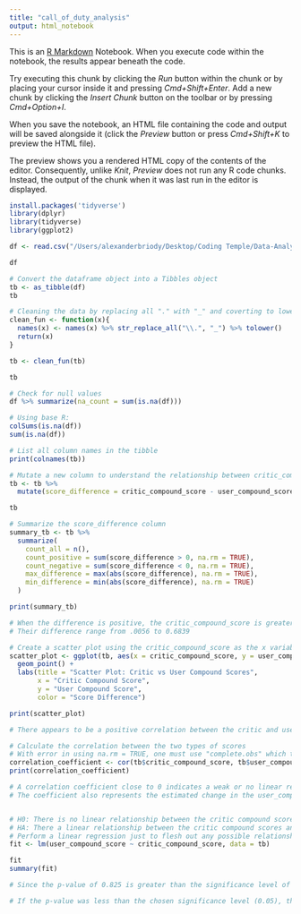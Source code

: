 ```yaml
---
title: "call_of_duty_analysis"
output: html_notebook
---
```


This is an [R Markdown](http://rmarkdown.rstudio.com) Notebook. When you execute code within the notebook, the results appear beneath the code.

Try executing this chunk by clicking the *Run* button within the chunk or by placing your cursor inside it and pressing *Cmd+Shift+Enter*. Add a new chunk by clicking the *Insert Chunk* button on the toolbar or by pressing *Cmd+Option+I*.

When you save the notebook, an HTML file containing the code and output will be saved alongside it (click the *Preview* button or press *Cmd+Shift+K* to preview the HTML file).

The preview shows you a rendered HTML copy of the contents of the editor. Consequently, unlike *Knit*, *Preview* does not run any R code chunks. Instead, the output of the chunk when it was last run in the editor is displayed.

```r
install.packages('tidyverse')
library(dplyr) 
library(tidyverse)
library(ggplot2)
```

```r
df <- read.csv("/Users/alexanderbriody/Desktop/Coding Temple/Data-Analytics-Projects/Week_7/day_3/Call of Duty Reviews.csv")

df
```

```r
# Convert the dataframe object into a Tibbles object
tb <- as_tibble(df)
tb
```

```r
# Cleaning the data by replacing all "." with "_" and coverting to lowercase for column names
clean_fun <- function(x){
  names(x) <- names(x) %>% str_replace_all("\\.", "_") %>% tolower()
  return(x)
}

tb <- clean_fun(tb)

tb
```

```r
# Check for null values
df %>% summarize(na_count = sum(is.na(df)))

# Using base R:
colSums(is.na(df))
sum(is.na(df))
```

```r
# List all column names in the tibble
print(colnames(tb))
```

```r
# Mutate a new column to understand the relationship between critic_compound_score and user_compound_score at first glance (they are continuous numerical data)
tb <- tb %>%
  mutate(score_difference = critic_compound_score - user_compound_score)

tb
```

```r
# Summarize the score_difference column
summary_tb <- tb %>%
  summarize(
    count_all = n(),
    count_positive = sum(score_difference > 0, na.rm = TRUE),
    count_negative = sum(score_difference < 0, na.rm = TRUE),
    max_difference = max(abs(score_difference), na.rm = TRUE),
    min_difference = min(abs(score_difference), na.rm = TRUE)
  )

print(summary_tb)

# When the difference is positive, the critic_compound_score is greater than the user_compound score. And when it's negative, it's the reverse.
# Their difference range from .0056 to 0.6839
```

```r
# Create a scatter plot using the critic_compound_score as the x variable (independent) and the user_compound score as the y variable (dependent), and color the difference.
scatter_plot <- ggplot(tb, aes(x = critic_compound_score, y = user_compound_score, color = score_difference)) +
  geom_point() +
  labs(title = "Scatter Plot: Critic vs User Compound Scores",
       x = "Critic Compound Score",
       y = "User Compound Score",
       color = "Score Difference") 

print(scatter_plot)

# There appears to be a positive correlation between the critic and user compound scores, meaning the game versions the critics liked, the users liked. But there are scores that show a large difference of "opinions." With more plots with darker colors - more negative score differences - it seems users tend to give the games higher scores than the critics.
```

```r
# Calculate the correlation between the two types of scores
# With error in using na.rm = TRUE, one must use "complete.obs" which tells R to use only complete observations
correlation_coefficient <- cor(tb$critic_compound_score, tb$user_compound_score, use = "complete.obs")
print(correlation_coefficient)

# A correlation coefficient close to 0 indicates a weak or no linear relationship. The fact that it's negative tells me that as one variable increases, the other variable tends to decrease: on average, when the critic's compound scores for a game is higher, the user's compound score tends to be lower, and vice versa. But because the correlation coefficient is close to zero, the negative correlation is very weak. A relationship between these two variables is not significant. 
# The coefficient also represents the estimated change in the user_compound_score for one-unit increase in the critic_compound_score.



```

```r
# H0: There is no linear relationship between the critic compound scores and user compound scores.
# HA: There a linear relationship between the critic compound scores and user compound scores.
# Perform a linear regression just to flesh out any possible relationship between the two variables.
fit <- lm(user_compound_score ~ critic_compound_score, data = tb)

fit
summary(fit)

# Since the p-value of 0.825 is greater than the significance level of 0.05, we fail to reject the null hypothesis, meaning there is insufficient evidence to support a strong linear relationship between critic compound scores and user compound scores.

# If the p-value was less than the chosen significance level (0.05), then you would reject the null hypothesis. If the p-value is sufficiently small, it suggests that the observed effect is unlikely to have occurred by random chance alone, and you would have evidence to support the alternative hypothesis, which is that there is a strong, linear relationship between the two variables


```

```r

```
